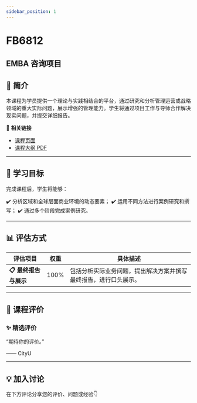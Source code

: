 ```yaml
---
sidebar_position: 1
---
```


# FB6812
## EMBA 咨询项目

## **📘 简介**
本课程为学员提供一个理论与实践相结合的平台，通过研究和分析管理运营或战略领域的重大实际问题，展示增强的管理能力。学生将通过项目工作与导师合作解决现实问题，并提交详细报告。

🔗 **相关链接**
- [课程页面](https://www.cityu.edu.hk/catalogue/pg/202425/course/FB6812.htm)
- [课程大纲 PDF](https://www.cityu.edu.hk/catalogue/pg/202425/course/FB6812.pdf)

---

## **🎯 学习目标**

完成课程后，学生将能够：

✔️ 分析区域和全球层面商业环境的动态要素；
✔️ 运用不同方法进行案例研究和撰写；
✔️ 通过多个阶段完成案例研究。

---

## **📊 评估方式**

| **评估项目**             | **权重** | **具体描述**                                                                                     |
|-------------------------|---------|-----------------------------------------------------------------------------------------------|
| **📋 最终报告与展示**     | 100%    | 包括分析实际业务问题，提出解决方案并撰写最终报告，进行口头展示。                                 |

---

## **💬 课程评价**

### ✨ **精选评价**
<div className={commentStyles.commentBox}>
    <p className={commentStyles.commentText}>
        “期待你的评价。”
    </p>
    <p className={commentStyles.commentAuthor}>—— CityU</p>
</div>

---

## **💡 加入讨论**

在下方评论分享您的评价、问题或经验👇
<Utterances />